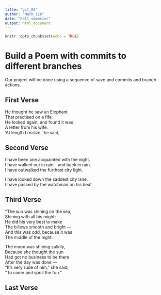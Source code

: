 ```yaml
---
title: "git_01"
author: "Math_116"
date: "Fall semester"
output: html_document
---
```


```r
knitr::opts_chunk$set(echo = TRUE)
```
# Build a Poem with commits to different branches
Our project will be done using a sequence of save and commits and branch actions.
<!-- Do not modify or change any text in "!--" bracketed areas such as this --- these are instructions to
you, if you change any of this the git program will notice it and compromise your git merging strategy !-->

## First Verse 
<!--Put the first five lines of a poem by Lewis Carrol in this section!-->He thought he saw an Elephant  
That practised on a fife:  
He looked again, and found it was  
A letter from his wife.  
'At length I realize,' he said,  

## Second Verse
<!--Put the first five lines of a poem by Robert Frost here!-->I have been one acquainted with the night.  
I have walked out in rain - and back in rain.  
I have outwalked the furthest city light.  

I have looked down the saddest city lane.  
I have passed by the watchman on his beat  

## Third Verse
<!--Put the first two verses of The Walrus and the Carpenter here!-->"The sun was shining on the sea,  
      Shining with all his might:  
He did his very best to make  
      The billows smooth and bright —  
And this was odd, because it was  
      The middle of the night.  

The moon was shining sulkily,  
      Because she thought the sun  
Had got no business to be there  
      After the day was done —  
"It's very rude of him," she said,  
      "To come and spoil the fun."  

## Last Verse
<!--Put a short poem of your choice 8-20 lines,here!-->
